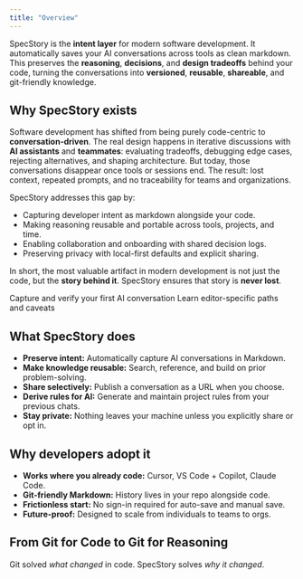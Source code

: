 ```yaml
---
title: "Overview"
---
```


SpecStory is the **intent layer** for modern software development.
It automatically saves your AI conversations across tools as clean markdown. This preserves the **reasoning**, **decisions**, and **design tradeoffs** behind your code, turning the conversations into **versioned**, **reusable**, **shareable**, and git-friendly knowledge.

## Why SpecStory exists

Software development has shifted from being purely code-centric to **conversation-driven**. The real design happens in iterative discussions with **AI assistants** and **teammates**: evaluating tradeoffs, debugging edge cases, rejecting alternatives, and shaping architecture. But today, those conversations disappear once tools or sessions end. The result: lost context, repeated prompts, and no traceability for teams and organizations.

SpecStory addresses this gap by:
- Capturing developer intent as markdown alongside your code.
- Making reasoning reusable and portable across tools, projects, and time.
- Enabling collaboration and onboarding with shared decision logs.
- Preserving privacy with local-first defaults and explicit sharing.

In short, the most valuable artifact in modern development is not just the code, but the **story behind it**. SpecStory ensures that story is **never lost**.

<CardGroup>
  <Card title="Quickstart" icon="rocket" href="/specstory/quickstart">
    Capture and verify your first AI conversation
  </Card>
  <Card title="Integrations" icon="plug" href="/integrations">
    Learn editor-specific paths and caveats
  </Card>
</CardGroup>

## What SpecStory does

- **Preserve intent:** Automatically capture AI conversations in Markdown.
- **Make knowledge reusable:** Search, reference, and build on prior problem-solving.
- **Share selectively:** Publish a conversation as a URL when you choose.
- **Derive rules for AI:** Generate and maintain project rules from your previous chats.
- **Stay private:** Nothing leaves your machine unless you explicitly share or opt in.


## Why developers adopt it

- **Works where you already code:** Cursor, VS Code + Copilot, Claude Code.
- **Git-friendly Markdown:** History lives in your repo alongside code.
- **Frictionless start:** No sign-in required for auto-save and manual save.
- **Future-proof:** Designed to scale from individuals to teams to orgs.


## From Git for Code to Git for Reasoning
Git solved *what changed* in code. SpecStory solves *why it changed*.



